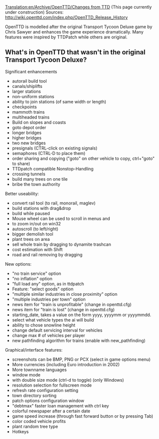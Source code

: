 [[Translation:en/Archive/OpenTTD/Changes from TTD]]
(This page currently under construction)
Sources:
http://wiki.openttd.com/index.php/OpenTTD_Release_History

OpenTTD is modelled after the original Transport Tycoon Deluxe game by Chris Sawyer and enhances the game experience dramatically. Many features were inspired by TTDPatch while others are original. 

==What's in OpenTTD that wasn't in the original Transport Tycoon Deluxe?==

Significant enhancements

* autorail build tool
* canals/shiplifts
* larger stations
* non-uniform stations
* ability to join stations (of same width or length)
* checkpoints
* mammoth trains
* multiheaded trains
* Build on slopes and coasts
* goto depot order
* longer bridges
* higher bridges
* two new bridges
* presignals (CTRL-click on existing signals)
* semaphores (CTRL-D to place them)
* order sharing and copying ("goto" on other vehicle to copy, ctrl+"goto" to share)
* TTDpatch compatible Nonstop-Handling
* crossing tunnels
* build many trees on one tile
* bribe the town authority

Better useability:

* convert rail tool (to rail, monorail, maglev)
* build stations with drag&drop
* build while paused
* Mouse wheel can be used to scroll in menus and
* to zoom in/out on win32
* autoscroll (to left/right)
* bigger demolish tool
* plant trees on area
* sell whole train by dragging to dynamite trashcan
* cost estimation with Shift
* road and rail removing by dragging

New options:

* "no train service" option
* "no inflation" option
* "full load any" option, as in ttdpatch
* Feature: "select goods" option
* "multiple similar industries in close proximity" option
* "multiple industries per town" option
* news item for "train is unprofitable" (change in openttd.cfg)
* news item for "train is lost" (change in openttd.cfg)
* starting_date, takes a value on the form yyyy, yyyymm or yyyymmdd.
* select what vehicle types the ai will build
* ability to chose snowline height
* change default servicing interval for vehicles
* change max # of vehicles per player
* new pathfinding algorithm for trains (enable with new_pathfinding)

Graphical/interface features:

* screenshots can be BMP, PNG or PCX (select in game options menu)
* More currencies (including Euro introduction in 2002)
* More townname languages
* window mode
* with double size mode (ctrl-d to toggle) (only Windows)
* resolution selection for fullscreen mode
* refresh rate configuration setting
* town directory sorting
* patch options configuration window
* "debtmax" faster loan management with ctrl key
* colorful newspaper after a certain date
* game speed increase (through fast forward button or by pressing Tab)
* color coded vehicle profits
* plant random tree type
* Hotkeys